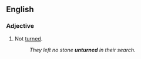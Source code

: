 ==English==
===Adjective===
{{en-adj}}
# Not [[turned]].
#: ''They left no stone '''unturned''' in their search.''